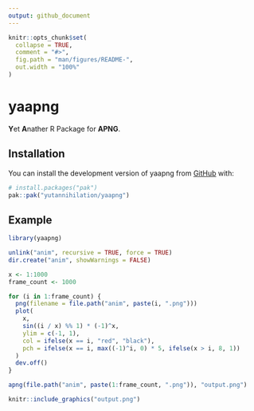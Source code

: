 ```yaml
---
output: github_document
---
```


<!-- README.md is generated from README.Rmd. Please edit that file -->

```r
knitr::opts_chunk$set(
  collapse = TRUE,
  comment = "#>",
  fig.path = "man/figures/README-",
  out.width = "100%"
)
```

# yaapng

<!-- badges: start -->
<!-- badges: end -->

**Y**et **A**nather R Package for **APNG**.

## Installation

You can install the development version of yaapng from [GitHub](https://github.com/) with:

``` r
# install.packages("pak")
pak::pak("yutannihilation/yaapng")
```

## Example

```r
library(yaapng)

unlink("anim", recursive = TRUE, force = TRUE)
dir.create("anim", showWarnings = FALSE)

x <- 1:1000
frame_count <- 1000

for (i in 1:frame_count) {
  png(filename = file.path("anim", paste(i, ".png")))
  plot(
    x,
    sin((i / x) %% 1) * (-1)^x,
    ylim = c(-1, 1),
    col = ifelse(x == i, "red", "black"),
    pch = ifelse(x == i, max((-1)^i, 0) * 5, ifelse(x > i, 8, 1))
  )
  dev.off()
}

apng(file.path("anim", paste(1:frame_count, ".png")), "output.png")
```

```r
knitr::include_graphics("output.png")
```